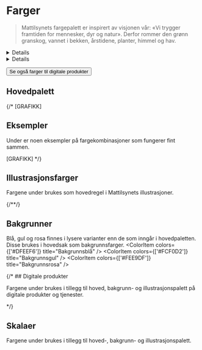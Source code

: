 
<Meta title="Identitet/Farger" />

# <SwatchesIcon /> Farger

> Mattilsynets fargepalett er inspirert av visjonen vår: «Vi trygger framtiden for mennesker, dyr og natur». Derfor rommer den grønn granskog, vannet i bekken, årstidene, planter, himmel og hav.

<Details>
<Details.Summary>Bruk av farger</Details.Summary>
<Prose>
Hovedfargen er «Granskog» - en blågrønn farge som favner samfunnsoppdraget vårt både til lands og til vanns, og som, i sin tyngde, oppleves å ha integritet og seriøsitet.

Fargene brukes aktivt til å seksjonere innhold, fremheve budskap og til å skape variasjon og dynamikk på ulike flater. 
De opptrer i illustrasjonene våre, og er ment å oppleves som naturlige. De kan settes sammen i ulike kombinasjoner, avhengig av kontekst. 
I noen sammenhenger skal den vennlige hjelperen fremheves, i andre den seriøse myndighetsutøveren.

Vi må være bevisst kontraster når fargene brukes sammen. Tekstinnhold skal alltid ha god kontrast til bakgrunnen.
Det er et lovkrav på digitale flater, men er likeså viktig på trykte. Mattilsynet skal alltid kommunisere klart og tydelig. 

Sammen med den lysegrønne fargen, «Lav», skaper «Granskog» en tydelig og gjenkjennbar fargekombinasjon. «Granskog» og «Nype» er også en kombinasjon som gir mye egenart.
«Gåsunge» brukes først og fremst som en nøytral bakgrunnsfarge, slik det blant annet gjøres på mattilsynet.no.
«Lys furu» er, som navnet tilsier, en lysere utgave av «Furu». Lyshetsgraden sikrer bedre kontrast (enn «Furu») når den brukes som bakgrunnsfarge.
«Mørk granskog» er en dypere versjon av «Granskog» og skal kun brukes på tekst. Denne fargen er svært mørk for å sikre god kontrast til bakgrunnen, og dermed god lesbarhet på de flatene hvor den opptrer.
Den mørkeblå «Fjord» skal ikke brukes som bakgrunnsfarge eller i store mengder da den lett blir for lik «Granskog» og vil konkurrere med denne.
</Prose>
</Details>
<Details>

<Details.Summary>Fargekoder</Details.Summary>
<Prose>
Det finnes ulike fargekoder til ulike produksjonsmetoder: Skjerm: HEX(#) eller RGBTrykk og digitaltrykk: CMYKSilketrykk eller trykk på fysiske produkter: PMS (Pantone)Maling og lakk av eksempelvis skilt og biler: RAL. RAL-koder med fire tall er hentet fra «RAL Classic system», koder med flere enn fire tall er fra «RAL Design System Plus».
Fargepaletten er inkludert i Mattilsynets PPT-mal.
</Prose>
</Details>

<Button href="?path=/docs/designsystem-tokens--docs" data-arrow data-variant="secondary">Se også farger til digitale produkter</Button>

## Hovedpalett
 
<ColorPalette>
  <ColorItem colors={["#054449"]} title="Granskog" />
  <ColorItem colors={["#153F7B"]} title="Fjord" />
  <ColorItem colors={["#DA573B"]} title="Rognebær" />
  <ColorItem colors={["#F9CC76"]} title="Sommerdag" />
  <ColorItem colors={["#68B096"]} title="Furu" />
  <ColorItem colors={["#9ECCED"]} title="Himmel" />
  <ColorItem colors={["#F9C4AA"]} title="Nype" />
  <ColorItem colors={["#F8DE9C"]} title="Solstreif" />
  <ColorItem colors={["#B4CEA0"]} title="Lind" />
  <ColorItem colors={["#CDE5F2"]} title="Bekk" />
  <ColorItem colors={["#F4ECE6"]} title="Sand" />
  <ColorItem colors={["#FAF6F3"]} title="Gåsunge" />
  <ColorItem colors={["#032C30"]} title="Mørk granskog" />
  <ColorItem colors={["#9BCAB9"]} title="Lys furu" />
  <ColorItem colors={["#E2F1DF"]} title="Lav" />
  <ColorItem colors={["#ABE1CD"]} title="Brevann" />
  <ColorItem colors={["#000000"]} title="Sort" />
  <ColorItem colors={["#ffffff"]} title="Hvit" />
</ColorPalette>

{/* [GRAFIKK]

## Eksempler
Under er noen eksempler på fargekombinasjoner som fungerer fint sammen.

[GRAFIKK] */}

## Illustrasjonsfarger

Fargene under brukes som hovedregel i Mattilsynets illustrasjoner.

<ColorPalette>
  <ColorItem colors={['#F8E0D8']} title="Hudtone, lysest" />
  <ColorItem colors={['#C58F79']} title="Hudtone, mellom" />
  <ColorItem colors={['#7F433B']} title="Hud og hår, mørk" />
  <ColorItem colors={['#ED9A32']} title="Hår, gylden" />
  <ColorItem colors={['#1E1A28']} title="Hår, mørk" />
  <ColorItem colors={['#1D57AA']} title="Klær, mellomblå" subtitle="Brukes som alternativ til Fjord på mørke flater" />
</ColorPalette>
{/*<Colors :values="[
  { hex: '#F8E0D8', name: 'Hudtone, lysest' },
  { hex: '#C58F79', name: 'Hudtone, mellom' },
  { hex: '#7F433B', name: 'Hud og hår, mørk' },
  { hex: '#ED9A32', name: 'Hår, gylden' },
  { hex: '#1E1A28', name: 'Hår, mørk' },
  { hex: '#1D57AA', name: 'Klær, mellomblå', desc: 'Brukes som alternativ til Fjord på mørke flater' }
]" />*/}

## Bakgrunner

Blå, gul og rosa finnes i lysere varianter enn de som inngår i hovedpaletten. Disse brukes i hovedsak som bakgrunnsfarger.
<ColorPalette>
  <ColorItem colors={['#DFEEF6']} title="Bakgrunnsblå" />
  <ColorItem colors={['#FCF0D2']} title="Bakgrunnsgul" />
  <ColorItem colors={['#FEE9DF']} title="Bakgrunnsrosa" />
</ColorPalette>

{/* ## Digitale produkter

Fargene under brukes i tillegg til hoved, bakgrunn- og illustrasjonspalett på digitale produkter og tjenester.

<ColorPalette>
  <ColorItem colors={['#3C725E']} title="Mørk furu" />
  <ColorItem colors={['#116E6B']} title="Havdyp" />
  <ColorItem colors={['#92301C']} title="Inforød" />
  <ColorItem colors={['#539D82']} title="Infogrønn" />
  <ColorItem colors={['#F1BE3C']} title="Infogul" />
</ColorPalette> */}

## Skalaer

Fargene under brukes i tillegg til hoved-, bakgrunn- og illustrasjonspalett.

<ColorPalette>
  <ColorItem colors={['#F3F8F1']} title="Grønn 100" />
  <ColorItem colors={['#E2F1DF']} title="Grønn 200" subtitle="Lav" />
  <ColorItem colors={['#D3E8E0']} title="Grønn 300" />
  <ColorItem colors={['#BCDCD0']} title="Grønn 400" />
  <ColorItem colors={['#9BCAB9']} title="Grønn 500" subtitle="Lys furu" />
  <ColorItem colors={['#539D82']} title="Grønn 600" subtitle="Infogrønn" />
  <ColorItem colors={['#116E6B']} title="Grønn 700" subtitle="Havdyp" />
  <ColorItem colors={['#054449']} title="Grønn 800" subtitle="Granskog" />
  <ColorItem colors={['#032C30']} title="Grønn 900" subtitle="Mørk granskog" />
</ColorPalette>

<ColorPalette>
  <ColorItem colors={['#DFEEF6']} title="Blå 100" subtitle="Bakgrunnsblå" />
  <ColorItem colors={['#CDE5F2']} title="Blå 200" subtitle="Bekk" />
  <ColorItem colors={['#9ECCED']} title="Blå 300" subtitle="Himmel" />
  <ColorItem colors={['#7BBCEB']} title="Blå 400" />
  <ColorItem colors={['#5896D5']} title="Blå 500" />
  <ColorItem colors={['#1D57AA']} title="Blå 600" subtitle="Mellomblå" />
  <ColorItem colors={['#153F7B']} title="Blå 700" subtitle="Fjord" />
  <ColorItem colors={['#103160']} title="Blå 800" />
  <ColorItem colors={['#07162C']} title="Blå 900" />
</ColorPalette>